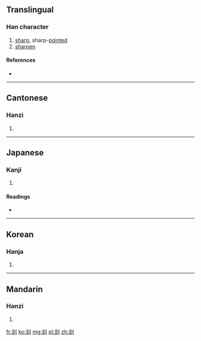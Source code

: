 ==Translingual==

===Han character===
{{Han char|rn=18|rad=刀|as=08|sn=10|four=9280<sub>0</sub>|canj=火火中弓 (FFLN)|ids=⿰[[炎]][[刂]]}}

# [[sharp]], sharp-[[point]]ed
# [[sharpen]]

====References====
* {{Han ref|kx=0141.320|dkj=02059|dj=0321.110|hdz=10346.010|uh=5261|ud=21089|bh=D0E6|bd=53478}}

----

==Cantonese==

===Hanzi===
{{yue-hanzi|jyut=|y=sim6, yim5}}

# {{defn|lang=yue|sort=刀08}}

----

==Japanese==

===Kanji===
{{ja-kanji|grade=|rs=刀08}}

# {{defn|lang=ja|sort=刀08}}

====Readings====
* {{ja-readings|on=[[えん]] (en), [[せん]] (sen), [[ぜん]] (zen)|kun=[[するどい]] (surudoi), [[そるどくする]] (sorudokusuru), [[けずる]] (kezuru)}}

----

==Korean==

===Hanja===
{{ko-hanja|hangeul=섬|rv=seom|mr=sŏm}}

# {{defn|lang=ko|sort=刀08}}

----

==Mandarin==

===Hanzi===
{{cmn-hanzi|pin=[[shàn]] ([[shan4]]), [[yǎn]] ([[yan3]])|wg=shan<sup>4</sup>, yen<sup>3</sup>}}

# {{defn|lang=cmn|sort=刀08}}

[[fr:剡]]
[[ko:剡]]
[[mg:剡]]
[[pl:剡]]
[[zh:剡]]